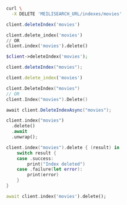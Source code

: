 <CodeGroup>

```bash cURL
curl \
  -X DELETE 'MEILISEARCH_URL/indexes/movies'
```


```javascript JS
client.deleteIndex('movies')
```


```python Python
client.delete_index('movies')
// OR
client.index('movies').delete()
```


```php PHP
$client->deleteIndex('movies');
```


```java Java
client.deleteIndex("movies");
```


```ruby Ruby
client.delete_index('movies')
```


```go Go
client.DeleteIndex("movies")
// OR
client.Index("movies").Delete()
```


```csharp C#
await client.DeleteIndexAsync("movies");
```


```rust Rust
client.index("movies")
  .delete()
  .await
  .unwrap();
```


```swift Swift
client.index("movies").delete { (result) in
    switch result {
    case .success:
        print("Index deleted")
    case .failure(let error):
        print(error)
    }
}
```


```dart Dart
await client.index('movies').delete();
```

</CodeGroup>